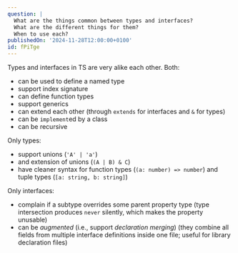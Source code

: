 ```yaml
---
question: |
  What are the things common between types and interfaces?
  What are the different things for them?
  When to use each?
publishedOn: '2024-11-28T12:00:00+0100'
id: fPiTge
---
```

Types and interfaces in TS are very alike each other. Both:
- can be used to define a named type
- support index signature
- can define function types
- support generics
- can extend each other (through `extends` for interfaces and `&` for types)
- can be `implement`ed by a class
- can be recursive

Only types:
- support unions (`'A' | 'a'`)
- and extension of unions (`(A | B) & C`)
- have cleaner syntax for function types (`(a: number) => number`) and tuple types (`[a: string, b: string]`)

Only interfaces:
- complain if a subtype overrides some parent property type (type intersection produces `never` silently, which makes the property unusable)
- can be *augmented* (i.e., support *declaration merging*) (they combine all fields from multiple interface definitions inside one file; useful for library declaration files)

